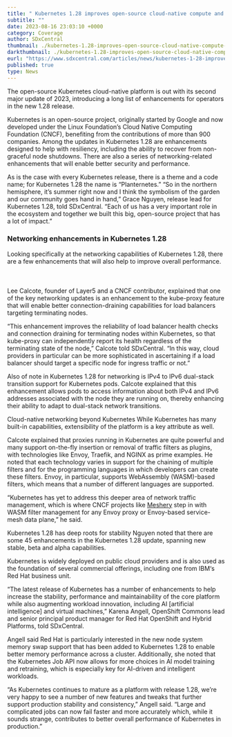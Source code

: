 ```yaml
---
title: " Kubernetes 1.28 improves open-source cloud-native compute and networking"
subtitle: ""
date: 2023-08-16 23:03:10 +0000
category: Coverage
author: SDxCentral
thumbnail: ./kubernetes-1.28-improves-open-source-cloud-native-compute-and-networking.webp
darkthumbnail: ./kubernetes-1.28-improves-open-source-cloud-native-compute-and-networking.webp
eurl: "https://www.sdxcentral.com/articles/news/kubernetes-1-28-improves-open-source-cloud-native-compute-and-networking/2023/08/"
published: true
type: News
---
```



<NewsWrapper>

The open-source Kubernetes cloud-native platform is out with its second major update of 2023, introducing a long list of enhancements for operators in the new 1.28 release.

Kubernetes is an open-source project, originally started by Google and now developed under the Linux Foundation’s Cloud Native Computing Foundation (CNCF), benefiting from the contributions of more than 900 companies. Among the updates in Kubernetes 1.28 are enhancements designed to help with resiliency, including the ability to recover from non-graceful node shutdowns. There are also a series of networking-related enhancements that will enable better security and performance.

As is the case with every Kubernetes release, there is a theme and a code name; for Kubernetes 1.28 the name is “Planternetes.” “So in the northern hemisphere, it’s summer right now and I think the symbolism of the garden and our community goes hand in hand,” Grace Nguyen, release lead for Kubernetes 1.28, told SDxCentral. “Each of us has a very important role in the ecosystem and together we built this big, open-source project that has a lot of impact.”

<h3>Networking enhancements in Kubernetes 1.28</h3>
Looking specifically at the networking capabilities of Kubernetes 1.28, there are a few enhancements that will also help to improve overall performance.
<br></br>
<br></br>

<Link to="/community/members/lee-calcote/bio">Lee Calcote</Link>, founder of <Link to="/about">Layer5</Link> and a CNCF contributor, explained that one of the key networking updates is an enhancement to the kube-proxy feature that will enable better connection-draining capabilities for load balancers targeting terminating nodes.

“This enhancement improves the reliability of load balancer health checks and connection draining for terminating nodes within Kubernetes, so that kube-proxy can independently report its health regardless of the terminating state of the node,” Calcote told SDxCentral. “In this way, cloud providers in particular can be more sophisticated in ascertaining if a load balancer should target a specific node for ingress traffic or not.”

Also of note in Kubernetes 1.28 for networking is IPv4 to IPv6 dual-stack transition support for Kubernetes pods. Calcote explained that this enhancement allows pods to access information about both IPv4 and IPv6 addresses associated with the node they are running on, thereby enhancing their ability to adapt to dual-stack network transitions.

Cloud-native networking beyond Kubernetes
While Kubernetes has many built-in capabilities, extensibility of the platform is a key attribute as well.

Calcote explained that proxies running in Kubernetes are quite powerful and many support on-the-fly insertion or removal of traffic filters as plugins, with technologies like Envoy, Traefik, and NGINX as prime examples. He noted that each technology varies in support for the chaining of multiple filters and for the programming languages in which developers can create these filters. Envoy, in particular, supports WebAssembly (WASM)-based filters, which means that a number of different languages are supported.

“Kubernetes has yet to address this deeper area of network traffic management, which is where CNCF projects like <a href="https://meshery.io/">Meshery</a> step in with WASM filter management for any Envoy proxy or Envoy-based service-mesh data plane,” he said.

Kubernetes 1.28 has deep roots for stability
Nguyen noted that there are some 45 enhancements in the Kubernetes 1.28 update, spanning new stable, beta and alpha capabilities.

Kubernetes is widely deployed on public cloud providers and is also used as the foundation of several commercial offerings, including one from IBM‘s Red Hat business unit.

“The latest release of Kubernetes has a number of enhancements to help increase the stability, performance and maintainability of the core platform while also augmenting workload innovation, including AI [artificial intelligence] and virtual machines,” Karena Angell, OpenShift Commons lead and senior principal product manager for Red Hat OpenShift and Hybrid Platforms, told SDxCentral.

Angell said Red Hat is particularly interested in the new node system memory swap support that has been added to Kubernetes 1.28 to enable better memory performance across a cluster. Additionally, she noted that the Kubernetes Job API now allows for more choices in AI model training and retraining, which is especially key for AI-driven and intelligent workloads.

“As Kubernetes continues to mature as a platform with release 1.28, we’re very happy to see a number of new features and tweaks that further support production stability and consistency,” Angell said. “Large and complicated jobs can now fail faster and more accurately which, while it sounds strange, contributes to better overall performance of Kubernetes in production.”

</NewsWrapper>
